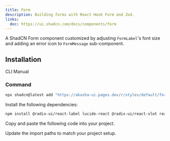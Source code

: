 ```yaml
---
title: Form
description: Building forms with React Hook Form and Zod.
links:
  doc: https://ui.shadcn.com/docs/components/form
---
```


A ShadCN Form component customized by adjusting `FormLabel`'s font size and adding an error icon to `FormMessage` sub-component.

<ComponentPreview name="input-form" />

## Installation

<Tabs defaultValue="cli">

<TabsList>
  <TabsTrigger value="cli">CLI</TabsTrigger>
  <TabsTrigger value="manual">Manual</TabsTrigger>
</TabsList>
<TabsContent value="cli">

<Steps>

### Command

```bash
npx shadcn@latest add "https://akasha-ui.pages.dev/r/styles/default/form.json"
```

</Steps>

</TabsContent>

<TabsContent value="manual">

<Steps>

<Step>Install the following dependencies:</Step>

```bash
npm install @radix-ui/react-label lucide-react @radix-ui/react-slot react-hook-form @hookform/resolvers zod
```

<Step>Copy and paste the following code into your project.</Step>

<ComponentSource name="form" />

<Step>Update the import paths to match your project setup.</Step>

</Steps>

</TabsContent>

</Tabs>
